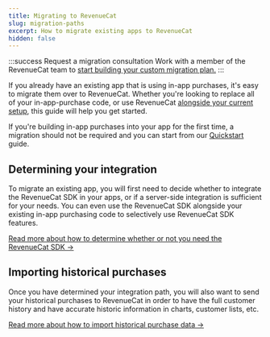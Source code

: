 ```yaml
---
title: Migrating to RevenueCat
slug: migration-paths
excerpt: How to migrate existing apps to RevenueCat
hidden: false
---
```


:::success Request a migration consultation
Work with a member of the RevenueCat team to [start building your custom migration plan.](https://www.revenuecat.com/request-a-migration-plan?utm_source=migrationdocs&utm_medium=web&utm_campaign=formfill)
:::

If you already have an existing app that is using in-app purchases, it's easy to migrate them over to RevenueCat.
Whether you're looking to replace all of your in-app-purchase code, or use RevenueCat [alongside your current setup](/migrating-to-revenuecat/sdk-or-not/finishing-transactions), this guide will help you get started.

If you're building in-app purchases into your app for the first time, a migration should not be required and you can start from our [Quickstart](/getting-started/quickstart) guide.

## Determining your integration

To migrate an existing app, you will first need to decide whether to integrate the RevenueCat SDK in your apps, or if a server-side integration is sufficient for your needs. You can even use the RevenueCat SDK alongside your existing in-app purchasing code to selectively use RevenueCat SDK features.

[Read more about how to determine whether or not you need the RevenueCat SDK →](/migrating-to-revenuecat/sdk-or-not)

## Importing historical purchases

Once you have determined your integration path, you will also want to send your historical purchases to RevenueCat in order to have the full customer history and have accurate historic information in charts, customer lists, etc. 

[Read more about how to import historical purchase data →](/migrating-to-revenuecat/migrating-existing-subscriptions)